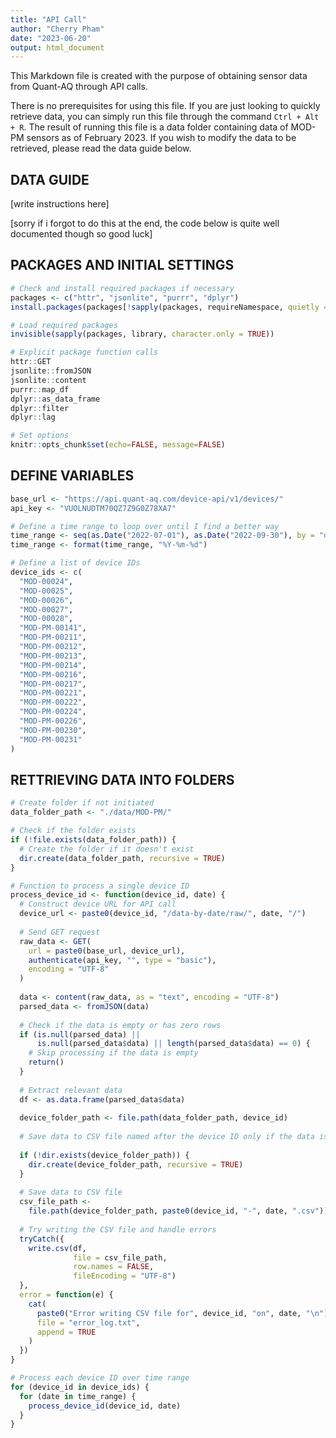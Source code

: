 ```yaml
---
title: "API Call"
author: "Cherry Pham"
date: "2023-06-20"
output: html_document
---
```


This Markdown file is created with the purpose of obtaining sensor data from Quant-AQ through API calls.

There is no prerequisites for using this file. If you are just looking to quickly retrieve data, you can simply run this file through the command `Ctrl + Alt + R`. The result of running this file is a data folder containing data of MOD-PM sensors as of February 2023. If you wish to modify the data to be retrieved, please read the data guide below.

## DATA GUIDE

[write instructions here]

[sorry if i forgot to do this at the end, the code below is quite well documented though so good luck]

## PACKAGES AND INITIAL SETTINGS

```r
# Check and install required packages if necessary
packages <- c("httr", "jsonlite", "purrr", "dplyr")
install.packages(packages[!sapply(packages, requireNamespace, quietly = TRUE)])

# Load required packages
invisible(sapply(packages, library, character.only = TRUE))

# Explicit package function calls
httr::GET
jsonlite::fromJSON
jsonlite::content
purrr::map_df
dplyr::as_data_frame
dplyr::filter
dplyr::lag

# Set options
knitr::opts_chunk$set(echo=FALSE, message=FALSE)
```

## DEFINE VARIABLES

```r
base_url <- "https://api.quant-aq.com/device-api/v1/devices/"
api_key <- "VUOLNUDTM70QZ7Z9G0Z78XA7"

# Define a time range to loop over until I find a better way
time_range <- seq(as.Date("2022-07-01"), as.Date("2022-09-30"), by = "day")
time_range <- format(time_range, "%Y-%m-%d")

# Define a list of device IDs
device_ids <- c(
  "MOD-00024",
  "MOD-00025",
  "MOD-00026",
  "MOD-00027",
  "MOD-00028",
  "MOD-PM-00141",
  "MOD-PM-00211",
  "MOD-PM-00212",
  "MOD-PM-00213",
  "MOD-PM-00214",
  "MOD-PM-00216",
  "MOD-PM-00217",
  "MOD-PM-00221",
  "MOD-PM-00222",
  "MOD-PM-00224",
  "MOD-PM-00226",
  "MOD-PM-00230",
  "MOD-PM-00231"
)
```

## RETTRIEVING DATA INTO FOLDERS

```r
# Create folder if not initiated
data_folder_path <- "./data/MOD-PM/"

# Check if the folder exists
if (!file.exists(data_folder_path)) {
  # Create the folder if it doesn't exist
  dir.create(data_folder_path, recursive = TRUE)
}

# Function to process a single device ID
process_device_id <- function(device_id, date) {
  # Construct device URL for API call
  device_url <- paste0(device_id, "/data-by-date/raw/", date, "/")
  
  # Send GET request
  raw_data <- GET(
    url = paste0(base_url, device_url),
    authenticate(api_key, "", type = "basic"),
    encoding = "UTF-8"
  )
  
  data <- content(raw_data, as = "text", encoding = "UTF-8")
  parsed_data <- fromJSON(data)
  
  # Check if the data is empty or has zero rows
  if (is.null(parsed_data) ||
      is.null(parsed_data$data) || length(parsed_data$data) == 0) {
    # Skip processing if the data is empty
    return()
  }
  
  # Extract relevant data
  df <- as.data.frame(parsed_data$data)
  
  device_folder_path <- file.path(data_folder_path, device_id)
  
  # Save data to CSV file named after the device ID only if the data is not empty
  
  if (!dir.exists(device_folder_path)) {
    dir.create(device_folder_path, recursive = TRUE)
  }
  
  # Save data to CSV file
  csv_file_path <-
    file.path(device_folder_path, paste0(device_id, "-", date, ".csv"))
  
  # Try writing the CSV file and handle errors
  tryCatch({
    write.csv(df,
              file = csv_file_path,
              row.names = FALSE,
              fileEncoding = "UTF-8")
  },
  error = function(e) {
    cat(
      paste0("Error writing CSV file for", device_id, "on", date, "\n"),
      file = "error_log.txt",
      append = TRUE
    )
  })
}

# Process each device ID over time range
for (device_id in device_ids) {
  for (date in time_range) {
    process_device_id(device_id, date)
  }
}
```